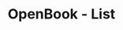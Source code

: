 ---
title: 'OpenBook - List'
openapi: '/en/api-reference/openapi-en.json GET /solana/openbook/markets'
---